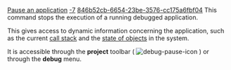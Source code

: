 [[Property:title|Pause an application]]
[[Property:weight|-7]]
[[Property:uuid|846b52cb-6654-23be-3576-cc175a6fbf04]]
This command stops the execution of a running debugged application.

This gives access to dynamic information concerning the application, such as the current [[Callstack tool: Introduction|call stack]]  and the [[Objects tool: Introduction|state of objects]]  in the system. 

It is accessible through the '''project''' toolbar (  [[Image:debug-pause-icon]]  ) or through the '''debug''' menu. 

{{seealso| [[Execution commands]]  }}



